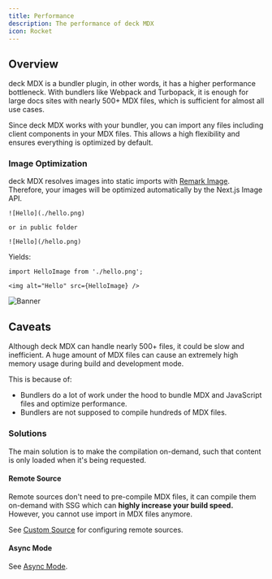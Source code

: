 ```yaml
---
title: Performance
description: The performance of deck MDX
icon: Rocket
---
```


## Overview

deck MDX is a bundler plugin, in other words, it has a higher performance bottleneck.
With bundlers like Webpack and Turbopack, it is enough for large docs sites with nearly 500+ MDX files, which is sufficient for almost all use cases.

Since deck MDX works with your bundler, you can import any files including client components in your MDX files.
This allows a high flexibility and ensures everything is optimized by default.

### Image Optimization

deck MDX resolves images into static imports with [Remark Image](/docs/headless/mdx/remark-image).
Therefore, your images will be optimized automatically by the Next.js Image API.

```mdx
![Hello](./hello.png)

or in public folder

![Hello](/hello.png)
```

Yields:

```mdx
import HelloImage from './hello.png';

<img alt="Hello" src={HelloImage} />
```

![Banner](/banner.png)

## Caveats

Although deck MDX can handle nearly 500+ files, it could be slow and inefficient.
A huge amount of MDX files can cause an extremely high memory usage during build and development mode.

This is because of:

- Bundlers do a lot of work under the hood to bundle MDX and JavaScript files and optimize performance.
- Bundlers are not supposed to compile hundreds of MDX files.

### Solutions

The main solution is to make the compilation on-demand, such that content is only loaded when it's being requested.

#### Remote Source

Remote sources don't need to pre-compile MDX files, it can compile them on-demand with SSG which can **highly increase your build speed.**
However, you cannot use import in MDX files anymore.

See [Custom Source](/docs/headless/custom-source) for configuring remote sources.

#### Async Mode

See [Async Mode](/docs/mdx/async).
